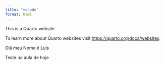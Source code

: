 ```yaml
---
title: "vscode"
format: html
---
```


This is a Quarto website.

To learn more about Quarto websites visit <https://quarto.org/docs/websites>.

Olá meu Nome é Luis

Teste na aula de hoje
